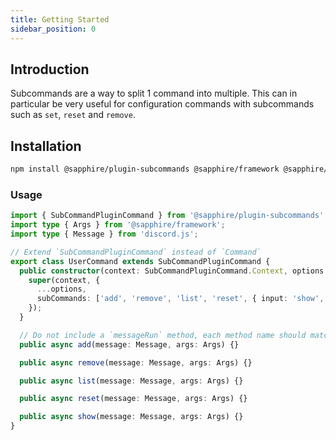 ```yaml
---
title: Getting Started
sidebar_position: 0
---
```


## Introduction

Subcommands are a way to split 1 command into multiple. This can in particular be very useful for configuration commands
with subcommands such as `set`, `reset` and `remove`.

## Installation

```bash npm2yarn2pnpm
npm install @sapphire/plugin-subcommands @sapphire/framework @sapphire/utilities discord.js
```

### Usage

```typescript ts2esm2cjs|{7-8}|{7-8}
import { SubCommandPluginCommand } from '@sapphire/plugin-subcommands';
import type { Args } from '@sapphire/framework';
import type { Message } from 'discord.js';

// Extend `SubCommandPluginCommand` instead of `Command`
export class UserCommand extends SubCommandPluginCommand {
  public constructor(context: SubCommandPluginCommand.Context, options: SubCommandPluginCommand.Options) {
    super(context, {
      ...options,
      subCommands: ['add', 'remove', 'list', 'reset', { input: 'show', default: true }]
    });
  }

  // Do not include a `messageRun` method, each method name should match with the subcommand names
  public async add(message: Message, args: Args) {}

  public async remove(message: Message, args: Args) {}

  public async list(message: Message, args: Args) {}

  public async reset(message: Message, args: Args) {}

  public async show(message: Message, args: Args) {}
}
```